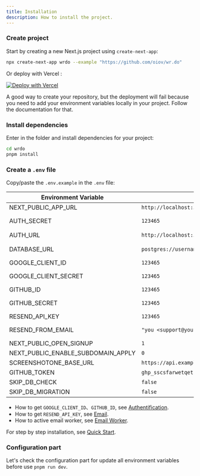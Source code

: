 ```yaml
---
title: Installation
description: How to install the project.
---
```


<DocsLang en="/docs/developer/installation" zh="/docs/developer/installation-zh" />

<Steps>

### Create project

Start by creating a new Next.js project using `create-next-app`:

```bash
npx create-next-app wrdo --example "https://github.com/oiov/wr.do"
```

Or deploy with Vercel :

[![Deploy with Vercel](https://vercel.com/button)](https://vercel.com/new/clone?repository-url=https%3A%2F%2Fgithub.com%2Foiov%2Fwr.do)

<Callout type="warning" twClass="mt-4">
  A good way to create your repository, but the deployment will fail because you
  need to add your environment variables locally in your project. Follow the
  documentation for that.
</Callout>

### Install dependencies

Enter in the folder and install dependencies for your project:

```bash
cd wrdo
pnpm install
```

### Create a `.env` file

Copy/paste the `.env.example` in the `.env` file:

| Environment Variable | Value | Description |
|----------------------|-------|-------------|
| NEXT_PUBLIC_APP_URL | `http://localhost:3000` | The URL of the Next.js application. |
| AUTH_SECRET | `123465` | The secret used to encrypt tokens and email verification hashes. |
| AUTH_URL | `http://localhost:3000`                           | NextAuth.js callback URL。   
| DATABASE_URL | `postgres://username:password@host:port/database` | The path to the postgres database. |
| GOOGLE_CLIENT_ID | `123465` | The ID of the Google OAuth client. |
| GOOGLE_CLIENT_SECRET | `123465` | The secret of the Google OAuth client. |
| GITHUB_ID | `123465` | The ID of the GitHub OAuth client. |
| GITHUB_SECRET | `123465` | The secret of the GitHub OAuth client. |
| RESEND_API_KEY | `123465` | The API key for Resend. |
| RESEND_FROM_EMAIL | `"you <support@your-domain.com>"` | The email address to send emails from. |
| NEXT_PUBLIC_OPEN_SIGNUP | `1` | Open signup. |
| NEXT_PUBLIC_ENABLE_SUBDOMAIN_APPLY | `0` | Enable subdomain apply. |
| SCREENSHOTONE_BASE_URL | `https://api.example.com` | pending |
| GITHUB_TOKEN | `ghp_sscsfarwetqet` | https://github.com/settings/tokens |
| SKIP_DB_CHECK | `false` | Skip database check. |
| SKIP_DB_MIGRATION | `false` | Skip database migration. |

- How to get `GOOGLE_CLIENT_ID`、`GITHUB_ID`, see [Authentification](/docs/developer/authentification).
- How to get `RESEND_API_KEY`, see [Email](/docs/developer/email).
- How to active email worker, see [Email Worker](/docs/developer/cloudflare-email-worker).

For step by step installation, see [Quick Start](/docs/developer/quick-start).

### Configuration part

Let's check the configuration part for update all environment variables before use `pnpm run dev`.

</Steps>
